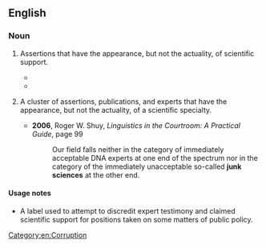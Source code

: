 ==English==

===Noun===
{{en-noun|~}}

# {{lb|en|uncountable|pejorative}} Assertions that have the appearance, but not the actuality, of scientific support.
#: {{ux|en|His testimony was worse than science fiction: it was '''junk science'''.}}
#* {{quote-book|en|year=2010|chapter=5|title={{w|Merchants of Doubt}}|author=Naomi Oreskes|authorlink=Naomi Oreskes|author2=Erik M. Conway|authorlink2=Erik M. Conway|passage=Tom Hockaday was an APCO employee, and March 1993 found him working closely with Philip Morris vice president Ellen Merlo to develop scientific articles  to defend secondhand smoke and promote the idea that the EPA work was “'''junk science'''.”}}
#* {{quote-web|en|url=https://www.theguardian.com/environment/2022/jun/09/climate-policy-dragged-into-culture-wars-as-a-delay-tactic-finds-study|title=Climate policy dragged into culture wars as a ‘delay’ tactic, finds study|date=2022-06-09|work=The Guardian|author=Matthew Taylor|passage=Climate policy is being dragged into the culture wars with misinformation and '''junk science''' being spread across the internet by a relatively small group of individuals and groups, according to a study.}}
# {{lb|en|countable|pejorative}} A cluster of assertions, publications, and experts that have the appearance, but not the actuality, of a scientific specialty.
#* '''2006''', Roger W. Shuy, ''Linguistics in the Courtroom: A Practical Guide'', page 99
#*: Our field falls neither in the category of immediately acceptable DNA experts at one end of the spectrum nor in the category of the immediately unacceptable so-called '''junk sciences''' at the other end. [[Category:en:Corruption]]

====Usage notes====
* A label used to attempt to discredit expert testimony and claimed scientific support for positions taken on some matters of public policy.